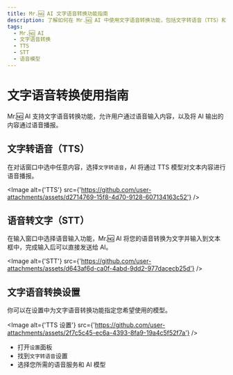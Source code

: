 ```yaml
---
title: Mr.🆖 AI 文字语音转换功能指南
description: 了解如何在 Mr.🆖 AI 中使用文字语音转换功能，包括文字转语音（TTS）和语音转文字（STT），以及设置您喜欢的语音模型。
tags:
  - Mr.🆖 AI
  - 文字语音转换
  - TTS
  - STT
  - 语音模型
---
```


# 文字语音转换使用指南

Mr.🆖 AI 支持文字语音转换功能，允许用户通过语音输入内容，以及将 AI 输出的内容通过语音播报。

## 文字转语音（TTS）

在对话窗口中选中任意内容，选择`文字转语音`，AI 将通过 TTS 模型对文本内容进行语音播报。

<Image alt={'TTS'} src={'https://github.com/user-attachments/assets/d2714769-15f8-4d70-9128-607134163c52'} />

## 语音转文字（STT）

在输入窗口中选择语音输入功能，Mr.🆖 AI 将您的语音转换为文字并输入到文本框中，完成输入后可以直接发送给 AI。

<Image alt={'STT'} src={'https://github.com/user-attachments/assets/d643af6d-ca0f-4abd-9dd2-977dacecb25d'} />

## 文字语音转换设置

你可以在设置中为文字语音转换功能指定您希望使用的模型。

<Image alt={'TTS 设置'} src={'https://github.com/user-attachments/assets/2f7c5c45-ec6a-4393-8fa9-19a4c5f52f7a'} />

- 打开`设置`面板
- 找到`文字转语音`设置
- 选择您所需的语音服务和 AI 模型
